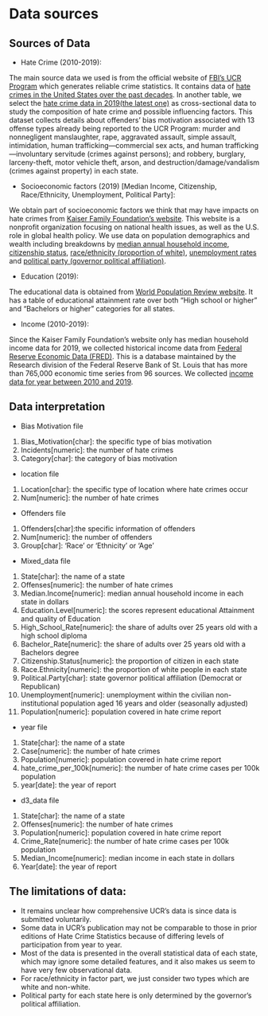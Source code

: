 # Data sources


## Sources of Data

* Hate Crime (2010-2019):

The main source data we used is from the official website of [FBI's UCR Program](https://www.fbi.gov/services/cjis/ucr/) which generates reliable crime statistics. It contains data of [hate crimes in the United States over the past decades](https://ucr.fbi.gov/hate-crime). In another table, we select the [hate crime data in 2019(the latest one)](https://ucr.fbi.gov/hate-crime/2019) as cross-sectional data to study the composition of hate crime and possible influencing factors. This dataset collects details about offenders’ bias motivation associated with 13 offense types already being reported to the UCR Program: murder and nonnegligent manslaughter, rape, aggravated assault, simple assault, intimidation, human trafficking—commercial sex acts, and human trafficking—involuntary servitude (crimes against persons); and robbery, burglary, larceny-theft, motor vehicle theft, arson, and destruction/damage/vandalism (crimes against property) in each state. 
 


* Socioeconomic factors (2019) [Median Income, Citizenship, Race/Ethnicity, Unemployment, Political Party]:

We obtain part of socioeconomic factors we think that may have impacts on hate crimes from [Kaiser Family Foundation's website](https://www.kff.org/). This website is a nonprofit organization focusing on national health issues, as well as the U.S. role in global health policy. We use data on population demographics and wealth including breakdowns by [median annual household income](https://www.kff.org/other/state-indicator/median-annual-income/?currentTimeframe=0&sortModel=%7B%22colId%22:%22Location%22,%22sort%22:%22asc%22%7D), [citizenship status](https://www.kff.org/other/state-indicator/distribution-by-citizenship-status/?currentTimeframe=0&sortModel=%7B%22colId%22:%22Location%22,%22sort%22:%22asc%22%7D), [race/ethnicity (proportion of white)](https://www.kff.org/other/state-indicator/distribution-by-raceethnicity/?currentTimeframe=0&sortModel=%7B%22colId%22:%22Location%22,%22sort%22:%22asc%22%7D), [unemployment rates](https://www.kff.org/other/state-indicator/unemployment-rate/?currentTimeframe=0&sortModel=%7B%22colId%22:%22Location%22,%22sort%22:%22asc%22%7D) and [political party (governor political affiliation)](https://www.kff.org/other/state-indicator/state-political-parties/?currentTimeframe=0&sortModel=%7B%22colId%22:%22Location%22,%22sort%22:%22asc%22%7D).
 

* Education (2019):

The educational data is obtained from [World Population Review website](https://worldpopulationreview.com/state-rankings/educational-attainment-by-state). It has a table of educational attainment rate over both "High school or higher" and "Bachelors or higher" categories for all states.
 
 
* Income (2010-2019): 

Since the Kaiser Family Foundation's website only has median household income data for 2019, we collected historical income data from [Federal Reserve Economic Data (FRED)](https://fred.stlouisfed.org/). This is a database maintained by the Research division of the Federal Reserve Bank of St. Louis that has more than 765,000 economic time series from 96 sources. We collected [income data for year between 2010 and 2019](https://fred.stlouisfed.org/release/tables?rid=249&eid=259515&od=2010-01-01#).



## Data interpretation

* Bias Motivation file

1) Bias_Motivation[char]: the specific type of bias motivation
2) Incidents[numeric]: the number of hate crimes
3) Category[char]: the category of bias motivation



* location file

1) Location[char]: the specific type of location where hate crimes occur
2) Num[numeric]: the number of hate crimes


* Offenders file

1) Offenders[char]:the specific information of offenders
2) Num[numeric]: the number of offenders
3) Group[char]: 'Race' or 'Ethnicity' or 'Age'


* Mixed_data file

1) State[char]: the name of a state
2) Offenses[numeric]: the number of hate crimes
3) Median.Income[numeric]: median annual household income in each state in dollars
4) Education.Level[numeric]: the scores represent educational Attainment and quality of Education
5) High_School_Rate[numeric]: the share of adults over 25 years old with a high school diploma
6) Bachelor_Rate[numeric]: the share of adults over 25 years old with a Bachelors degree
7) Citizenship.Status[numeric]: the proportion of citizen in each state
8) Race.Ethnicity[numeric]: the proportion of white people in each state
9) Political.Party[char]: state governor political affiliation (Democrat or Republican)
10) Unemployment[numeric]: unemployment within the civilian non-institutional population aged 16 years and older (seasonally adjusted)
11) Population[numeric]: population covered in hate crime report


* year file

1) State[char]: the name of a state
2) Case[numeric]: the number of hate crimes
3) Population[numeric]: population covered in hate crime report
4) hate_crime_per_100k[numeric]: the number of hate crime cases per 100k population
5) year[date]: the year of report


* d3_data file

1) State[char]: the name of a state
2) Offenses[numeric]: the number of hate crimes
3) Population[numeric]: population covered in hate crime report
4) Crime_Rate[numeric]: the number of hate crime cases per 100k population
5) Median_Income[numeric]: median income in each state in dollars
6) Year[date]: the year of report



## The limitations of data:

- It remains unclear how comprehensive UCR's data is since data is submitted voluntarily.
- Some data in UCR's publication may not be comparable to those in prior editions of Hate Crime Statistics because of differing levels of participation from year to year.
- Most of the data is presented in the overall statistical data of each state, which may ignore some detailed features, and it also makes us seem to have very few observational data.
- For race/ethnicity in factor part, we just consider two types which are white and non-white.
- Political party for each state here is only determined by the governor's political affiliation.

